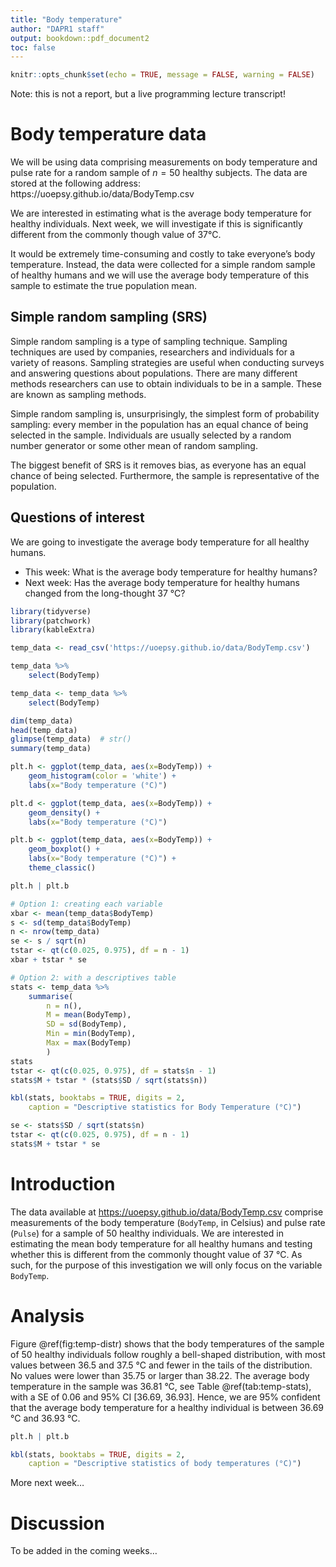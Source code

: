 ```yaml
---
title: "Body temperature"
author: "DAPR1 staff"
output: bookdown::pdf_document2
toc: false
---
```


```r
knitr::opts_chunk$set(echo = TRUE, message = FALSE, warning = FALSE)
```


Note: this is not a report, but a live programming lecture transcript!


# Body temperature data

We will be using data comprising measurements on body temperature and pulse rate for a random sample of $n = 50$ healthy subjects. The data are stored at the following address: https://uoepsy.github.io/data/BodyTemp.csv

We are interested in estimating what is the average body temperature for healthy individuals. Next week, we will investigate if this is significantly different from the commonly though value of 37°C. 

It would be extremely time-consuming and costly to take everyone's body temperature. Instead, the data were collected for a simple random sample of healthy humans and we will use the average body temperature of this sample to estimate the true population mean.


## Simple random sampling (SRS)

Simple random sampling is a type of sampling technique. Sampling techniques are used by companies, researchers and individuals for a variety of reasons. Sampling strategies are useful when conducting surveys and answering questions about populations. There are many different methods researchers can use to obtain individuals to be in a sample. These are known as sampling methods.

Simple random sampling is, unsurprisingly, the simplest form of probability sampling: every member in the population has an equal chance of being selected in the sample. Individuals are usually selected by a random number generator or some other mean of random sampling.

The biggest benefit of SRS is it removes bias, as everyone has an equal chance of being selected. Furthermore, the sample is representative of the population.


## Questions of interest

We are going to investigate the average body temperature for all healthy humans. 

- This week: What is the average body temperature for healthy humans? 
- Next week: Has the average body temperature for healthy humans changed from the long-thought 37 °C?


```r
library(tidyverse)
library(patchwork)
library(kableExtra)

temp_data <- read_csv('https://uoepsy.github.io/data/BodyTemp.csv')

temp_data %>%
    select(BodyTemp)

temp_data <- temp_data %>%
    select(BodyTemp)

dim(temp_data)
head(temp_data)
glimpse(temp_data)  # str()
summary(temp_data)

plt.h <- ggplot(temp_data, aes(x=BodyTemp)) +
    geom_histogram(color = 'white') +
    labs(x="Body temperature (°C)")

plt.d <- ggplot(temp_data, aes(x=BodyTemp)) +
    geom_density() +
    labs(x="Body temperature (°C)")

plt.b <- ggplot(temp_data, aes(x=BodyTemp)) +
    geom_boxplot() +
    labs(x="Body temperature (°C)") +
    theme_classic()

plt.h | plt.b

# Option 1: creating each variable
xbar <- mean(temp_data$BodyTemp)
s <- sd(temp_data$BodyTemp)
n <- nrow(temp_data)
se <- s / sqrt(n)
tstar <- qt(c(0.025, 0.975), df = n - 1)
xbar + tstar * se

# Option 2: with a descriptives table
stats <- temp_data %>%
    summarise(
        n = n(),
        M = mean(BodyTemp),
        SD = sd(BodyTemp),
        Min = min(BodyTemp),
        Max = max(BodyTemp)
        )
stats
tstar <- qt(c(0.025, 0.975), df = stats$n - 1)
stats$M + tstar * (stats$SD / sqrt(stats$n))

kbl(stats, booktabs = TRUE, digits = 2,
    caption = "Descriptive statistics for Body Temperature (°C)")

se <- stats$SD / sqrt(stats$n)
tstar <- qt(c(0.025, 0.975), df = n - 1)
stats$M + tstar * se
```


# Introduction

The data available at <https://uoepsy.github.io/data/BodyTemp.csv> comprise measurements of the body temperature (`BodyTemp`, in Celsius) and pulse rate (`Pulse`) for a sample of 50 healthy individuals. We are interested in estimating the mean body temperature for all healthy humans and testing whether this is different from the commonly thought value of 37 °C. As such, for the purpose of this investigation we will only focus on the variable `BodyTemp`.


# Analysis

Figure \@ref(fig:temp-distr) shows that the body temperatures of the sample of 50 healthy individuals follow roughly a bell-shaped distribution, with most values between 36.5 and 37.5 °C and fewer in the tails of the distribution. No values were lower than 35.75 or larger than 38.22. The average body temperature in the sample was 36.81 °C, see Table \@ref(tab:temp-stats), with a SE of 0.06 and 95% CI [36.69, 36.93]. Hence, we are 95% confident that the average body temperature for a healthy individual is between 36.69 °C and 36.93 °C.

```r
plt.h | plt.b
```

```r
kbl(stats, booktabs = TRUE, digits = 2,
    caption = "Descriptive statistics of body temperatures (°C)")
```

More next week...

# Discussion

To be added in the coming weeks...
